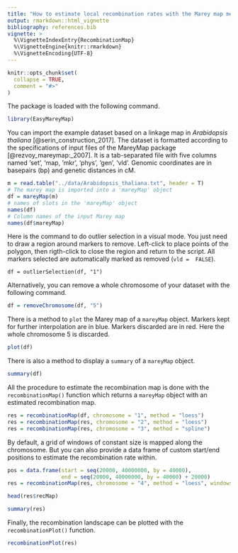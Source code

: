 ```yaml
---
title: "How to estimate local recombination rates with the Marey map method"
output: rmarkdown::html_vignette
bibliography: references.bib
vignette: >
  %\VignetteIndexEntry{RecombinationMap}
  %\VignetteEngine{knitr::rmarkdown}
  %\VignetteEncoding{UTF-8}
---
```


```r
knitr::opts_chunk$set(
  collapse = TRUE,
  comment = "#>"
)
```

The package is loaded with the following command.

```r
library(EasyMareyMap)
```

You can import the example dataset based on a linkage map in *Arabidopsis thaliana* [@serin_construction_2017].
The dataset is formatted according to the specifications of input files of the MareyMap package [@rezvoy_mareymap:_2007]. It is a tab-separated file with five columns named 'set', 'map, 'mkr', 'phys', 'gen', 'vld'. Genomic coordinates are in basepairs (bp) and genetic distances in cM.


```r
m = read.table("../data/Arabidopsis_thaliana.txt", header = T)
# The marey map is imported into a 'mareyMap' object
df = mareyMap(m)
# names of slots in the 'mareyMap' object
names(df)
# Column names of the input Marey map
names(df$mareyMap)
```

Here is the command to do outlier selection in a visual mode. You just need to draw a region around markers to remove. Left-click to place points of the polygon, then rigth-click to close the region and return to the script. All markers selected are automatically marked as removed (`vld =  FALSE`).

```
df = outlierSelection(df, "1")
```

<!-- TODO Add a photo of mkr selection -->


Alternatively, you can remove a whole chromosome of your dataset with the following command.


```r
df = removeChromosome(df, "5")
```


There is a method to `plot` the Marey map of a `mareyMap` object. Markers kept for further interpolation are in blue. Markers discarded are in red. Here the whole chromosome 5 is discarded.

```r
plot(df)
```

There is also a method to display a `summary` of a `mareyMap` object.

```r
summary(df)
```


All the procedure to estimate the recombination map is done with the `recombinationMap()` function which returns a `mareyMap` object with an estimated recombination map.

```r
res = recombinationMap(df, chromosome = "1", method = "loess")
res = recombinationMap(res, chromosome = "2", method = "loess")
res = recombinationMap(res, chromosome = "3", method = "spline")
```

By default, a grid of windows of constant size is mapped along the chromosome. But you can also provide a data frame of custom start/end positions to estimate the recombination rate within.


```r
pos = data.frame(start = seq(20000, 40000000, by = 40000),
                 end = seq(20000, 40000000, by = 40000) + 20000)
res = recombinationMap(res, chromosome = "4", method = "loess", windows = pos)
```


```r
head(res$recMap)
```


```r
summary(res)
```

Finally, the recombination landscape can be plotted with the `recombinationPlot()` function.

```r
recombinationPlot(res)
```
